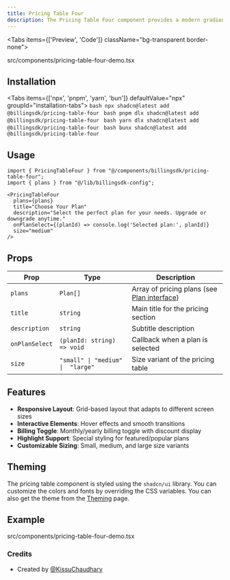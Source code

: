 ```yaml
---
title: Pricing Table Four
description: The Pricing Table Four component provides a modern gradient design for displaying pricing plans. This component features beautiful gradients, smooth animations, and a contemporary card-based layout.
---
```


<Tabs items={['Preview', 'Code']} className="bg-transparent border-none">
  <Tab value="Preview" className="border-none bg-transparent p-0 mt-3">
    <PreviewComponents registryName="pricing-table-four">
      <PricingTableFourDemo />
    </PreviewComponents>
  </Tab>

  <Tab value="Code" className="mt-3">
    <include cwd lang="tsx" meta='title="src/components/pricing-table-four-demo.tsx"'>src/components/pricing-table-four-demo.tsx</include>
  </Tab>
</Tabs>

## Installation

<Tabs items={['npx', 'pnpm', 'yarn', 'bun']} defaultValue="npx" groupId="installation-tabs">
  <Tab value="npx">
    ```bash
    npx shadcn@latest add @billingsdk/pricing-table-four
    ```
  </Tab>
  <Tab value="pnpm">
    ```bash
    pnpm dlx shadcn@latest add @billingsdk/pricing-table-four
    ```
  </Tab>
  <Tab value="yarn">
    ```bash
    yarn dlx shadcn@latest add @billingsdk/pricing-table-four
    ```
  </Tab>
  <Tab value="bun">
    ```bash
    bunx shadcn@latest add @billingsdk/pricing-table-four
    ```
  </Tab>
</Tabs>

## Usage

```tsx
import { PricingTableFour } from "@/components/billingsdk/pricing-table-four";
import { plans } from "@/lib/billingsdk-config";

<PricingTableFour 
  plans={plans}
  title="Choose Your Plan"
  description="Select the perfect plan for your needs. Upgrade or downgrade anytime."
  onPlanSelect={(planId) => console.log('Selected plan:', planId)}
  size="medium"
/>
```

## Props

| Prop | Type | Description |
|------|------|-------------|
| `plans` | `Plan[]` | Array of pricing plans (see [Plan interface](/docs/interfaces#plan-interface)) |
| `title` | `string` | Main title for the pricing section |
| `description` | `string` | Subtitle description |
| `onPlanSelect` | `(planId: string) => void` | Callback when a plan is selected |
| `size` | `"small" \| "medium" \|  "large"` | Size variant of the pricing table |

## Features

- **Responsive Layout**: Grid-based layout that adapts to different screen sizes
- **Interactive Elements**: Hover effects and smooth transitions
- **Billing Toggle**: Monthly/yearly billing toggle with discount display
- **Highlight Support**: Special styling for featured/popular plans
- **Customizable Sizing**: Small, medium, and large size variants

## Theming

The pricing table component is styled using the `shadcn/ui` library. You can customize the colors and fonts by overriding the CSS variables. You can also get the theme from the [Theming](/docs/theming) page.

## Example
<include cwd lang="tsx" meta='title="src/components/pricing-table-four-demo.tsx"'>src/components/pricing-table-four-demo.tsx</include>

### Credits
- Created by [@KissuChaudhary](https://github.com/KissuChaudhary)
